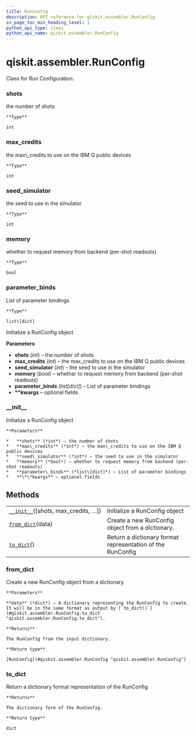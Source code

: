 ```yaml
---
title: RunConfig
description: API reference for qiskit.assembler.RunConfig
in_page_toc_min_heading_level: 1
python_api_type: class
python_api_name: qiskit.assembler.RunConfig
---
```


<span id="qiskit-assembler-runconfig" />

# qiskit.assembler.RunConfig

<Class id="qiskit.assembler.RunConfig" isDedicatedPage={true} github="https://github.com/qiskit/qiskit/tree/stable/0.16/qiskit/assembler/run_config.py" signature="RunConfig(shots=None, max_credits=None, seed_simulator=None, memory=None, parameter_binds=None, **kwargs)">
  Class for Run Configuration.

  ### shots

  <Attribute id="qiskit.assembler.RunConfig.shots">
    the number of shots

    **Type**

    int
  </Attribute>

  ### max\_credits

  <Attribute id="qiskit.assembler.RunConfig.max_credits">
    the max\_credits to use on the IBM Q public devices

    **Type**

    int
  </Attribute>

  ### seed\_simulator

  <Attribute id="qiskit.assembler.RunConfig.seed_simulator">
    the seed to use in the simulator

    **Type**

    int
  </Attribute>

  ### memory

  <Attribute id="qiskit.assembler.RunConfig.memory">
    whether to request memory from backend (per-shot readouts)

    **Type**

    bool
  </Attribute>

  ### parameter\_binds

  <Attribute id="qiskit.assembler.RunConfig.parameter_binds">
    List of parameter bindings

    **Type**

    list\[dict]
  </Attribute>

  Initialize a RunConfig object

  **Parameters**

  *   **shots** (*int*) – the number of shots
  *   **max\_credits** (*int*) – the max\_credits to use on the IBM Q public devices
  *   **seed\_simulator** (*int*) – the seed to use in the simulator
  *   **memory** (*bool*) – whether to request memory from backend (per-shot readouts)
  *   **parameter\_binds** (*list\[dict]*) – List of parameter bindings
  *   **\*\*kwargs** – optional fields

  ### \_\_init\_\_

  <Function id="qiskit.assembler.RunConfig.__init__" signature="__init__(shots=None, max_credits=None, seed_simulator=None, memory=None, parameter_binds=None, **kwargs)">
    Initialize a RunConfig object

    **Parameters**

    *   **shots** (*int*) – the number of shots
    *   **max\_credits** (*int*) – the max\_credits to use on the IBM Q public devices
    *   **seed\_simulator** (*int*) – the seed to use in the simulator
    *   **memory** (*bool*) – whether to request memory from backend (per-shot readouts)
    *   **parameter\_binds** (*list\[dict]*) – List of parameter bindings
    *   **\*\*kwargs** – optional fields
  </Function>

  ## Methods

  |                                                                                                                     |                                                            |
  | ------------------------------------------------------------------------------------------------------------------- | ---------------------------------------------------------- |
  | [`__init__`](#qiskit.assembler.RunConfig.__init__ "qiskit.assembler.RunConfig.__init__")(\[shots, max\_credits, …]) | Initialize a RunConfig object                              |
  | [`from_dict`](#qiskit.assembler.RunConfig.from_dict "qiskit.assembler.RunConfig.from_dict")(data)                   | Create a new RunConfig object from a dictionary.           |
  | [`to_dict`](#qiskit.assembler.RunConfig.to_dict "qiskit.assembler.RunConfig.to_dict")()                             | Return a dictionary format representation of the RunConfig |

  ### from\_dict

  <Function id="qiskit.assembler.RunConfig.from_dict" signature="classmethod from_dict(data)">
    Create a new RunConfig object from a dictionary.

    **Parameters**

    **data** (*dict*) – A dictionary representing the RunConfig to create. It will be in the same format as output by [`to_dict()`](#qiskit.assembler.RunConfig.to_dict "qiskit.assembler.RunConfig.to_dict").

    **Returns**

    The RunConfig from the input dictionary.

    **Return type**

    [RunConfig](#qiskit.assembler.RunConfig "qiskit.assembler.RunConfig")
  </Function>

  ### to\_dict

  <Function id="qiskit.assembler.RunConfig.to_dict" signature="to_dict()">
    Return a dictionary format representation of the RunConfig

    **Returns**

    The dictionary form of the RunConfig.

    **Return type**

    dict
  </Function>
</Class>

